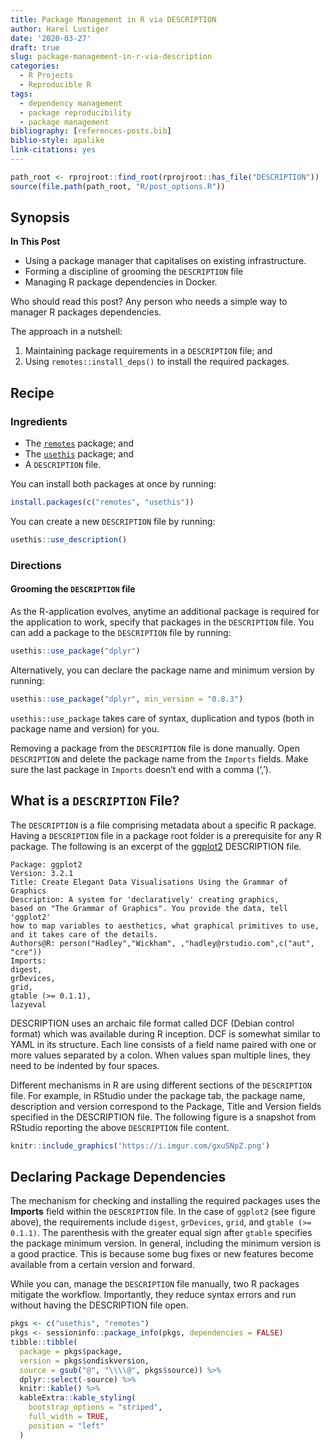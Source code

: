 ```yaml
---
title: Package Management in R via DESCRIPTION
author: Harel Lustiger
date: '2020-03-27'
draft: true
slug: package-management-in-r-via-description
categories:
  - R Projects
  - Reproducible R
tags:
  - dependency management
  - package reproducibility
  - package management
bibliography: [references-posts.bib]
biblio-style: apalike
link-citations: yes  
---
```


```r
path_root <- rprojroot::find_root(rprojroot::has_file("DESCRIPTION"))
source(file.path(path_root, "R/post_options.R"))
```

## Synopsis

**In This Post**

* Using a package manager that capitalises on existing infrastructure. 
* Forming a discipline of grooming the `DESCRIPTION` file
* Managing R package dependencies in Docker.

Who should read this post? Any person who needs a simple way to manager R
packages dependencies.

<!-- What makes the approach simple? familiarity and existing toolbox -->

The approach in a nutshell:

1. Maintaining package requirements in a `DESCRIPTION` file; and
2. Using `remotes::install_deps()` to install the required packages.

## Recipe

### Ingredients

* The [`remotes`](https://github.com/r-lib/remotes) package; and
* The [`usethis`](https://github.com/r-lib/usethis/) package; and
* A `DESCRIPTION` file.

You can install both packages at once by running:

```r
install.packages(c("remotes", "usethis"))
```

You can create a new `DESCRIPTION` file by running:

```r
usethis::use_description()
```

### Directions

#### Grooming the `DESCRIPTION` file

As the R-application evolves, anytime an additional package is required for the
application to work, specify that packages in the `DESCRIPTION` file. You can
add a package to the `DESCRIPTION` file by running:

```r
usethis::use_package("dplyr")
```

Alternatively, you can declare the package name and minimum version by running:

```r
usethis::use_package("dplyr", min_version = "0.8.3")
```

`usethis::use_package` takes care of syntax, duplication and typos (both in
package name and version) for you.

Removing a package from the `DESCRIPTION` file is done manually. Open
`DESCRIPTION` and delete the package name from the `Imports` fields. Make sure
the last package in `Imports` doesn’t end with a comma (',').

## What is a `DESCRIPTION` File?

The `DESCRIPTION` is a file comprising metadata about a specific R package. Having
a `DESCRIPTION` file in a package root folder is a prerequisite for any R package.
The following is an excerpt of the
[ggplot2](https://github.com/tidyverse/ggplot2/blob/v3.2.1/DESCRIPTION)
DESCRIPTION file.

```
Package: ggplot2
Version: 3.2.1
Title: Create Elegant Data Visualisations Using the Grammar of Graphics
Description: A system for 'declaratively' creating graphics,
based on "The Grammar of Graphics". You provide the data, tell 'ggplot2'
how to map variables to aesthetics, what graphical primitives to use,
and it takes care of the details.
Authors@R: person("Hadley","Wickham", ,"hadley@rstudio.com",c("aut", "cre"))
Imports: 
digest,
grDevices,
grid,
gtable (>= 0.1.1),
lazyeval
```

DESCRIPTION uses an archaic file format called DCF (Debian control format) which
was available during R inception. DCF is somewhat similar to YAML in its
structure. Each line consists of a field name paired with one or more values
separated by a colon. When values span multiple lines, they need to be indented
by four spaces.

Different mechanisms in R are using different sections of the `DESCRIPTION` file.
For example, in RStudio under the package tab, the package name, description and
version correspond to the Package, Title and Version fields specified in the
DESCRIPTION file. The following figure is a snapshot from RStudio reporting the
above `DESCRIPTION` file content.


```r
knitr::include_graphics('https://i.imgur.com/gxuSNpZ.png')
```

## Declaring Package Dependencies 

The mechanism for checking and installing the required packages uses the
**Imports** field within the `DESCRIPTION` file. In the case of `ggplot2` (see
figure above), the requirements include `digest`, `grDevices`, `grid`, and
`gtable (>= 0.1.1) `. The parenthesis with the greater equal sign after `gtable`
specifies the package minimum version. In general, including the minimum
version is a good practice. This is because some bug fixes or new features
become available from a certain version and forward.

While you can, manage the `DESCRIPTION` file manually, two R packages mitigate the
workflow. Importantly, they reduce syntax errors and run without having the
DESCRIPTION file open.



```r
pkgs <- c("usethis", "remotes")
pkgs <- sessioninfo::package_info(pkgs, dependencies = FALSE)
tibble::tibble(
  package = pkgs$package,
  version = pkgs$ondiskversion,
  source = gsub("@", "\\\\@", pkgs$source)) %>% 
  dplyr::select(-source) %>% 
  knitr::kable() %>% 
  kableExtra::kable_styling(
    bootstrap_options = "striped", 
    full_width = TRUE, 
    position = "left"
  )
```